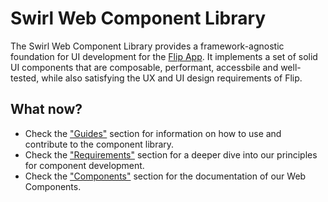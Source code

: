 
<Meta title="Introduction" />

# Swirl Web Component Library

The Swirl Web Component Library provides a framework-agnostic foundation for UI development for the [Flip App](https://www.flipapp.de/). It implements a set of solid UI components that are composable, performant, accessbile and well-tested, while also satisfying the UX and UI design requirements of Flip.

## What now?

- Check the ["Guides"](?path=/docs/guides-get-started--page) section for information on how to use and contribute to the component library.
- Check the ["Requirements"](?path=/docs/requirements-style-guide--page) section for a deeper dive into our principles for component development.
- Check the ["Components"](?path=/docs/components-flipbutton--flip-button) section for the documentation of our Web Components.
